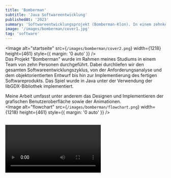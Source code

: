```yaml
---
title: 'Bomberman'
subtitle: 'Java Softwareentwicklung'
publishedAt: '2023'
summary: 'Softwareentwicklungsprojekt (Bomberman-Klon). In einem zehnköpfigen Team in Java mit LibGDX entwickelt.'
image: '/images/bomberman/cover1.jpg'
tag: 'software'
---
```

<Image
  alt="startseite"
  src={`/images/bomberman/cover2.png`}
  width={1218}
  height={461}
  style={{ margin: '0 auto' }}
/>
<br/>
Das Projekt "Bomberman" wurde im Rahmen meines Studiums in einem Team von zehn Personen durchgeführt.
Dabei durchliefen wir den gesamten Softwareentwicklungszyklus, von der Anforderungsanalyse
 und dem objektorientierten Entwurf bis hin zur Implementierung des fertigen Softwareprodukts.
Das Spiel wurde in Java unter der Verwendung der libGDX-Bibliothek implementiert.


Meine Arbeit umfasst unter anderem das Designen und Implementieren der grafischen Benutzeroberfläche sowie der Animationen.
<br/>
<Image
  alt="flowchart"
  src={`/images/bomberman/flowchart.png`}
  width={1218}
  height={461}
  style={{ margin: '0 auto' }}
/>
<br />

<br />
<video className="h-full w-full" controls>
      <source src="/videos/bomberman.mp4" type="video/mp4" />
      Your browser does not support the video tag.
    </video>